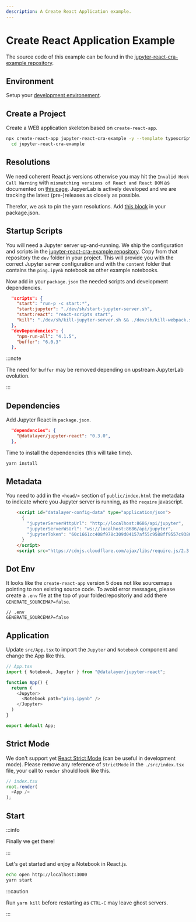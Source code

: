```yaml
---
description: A Create React Application example.
---
```


# Create React Application Example

The source code of this example can be found in the [jupyter-react-cra-example repository](https://github.com/datalayer-examples/jupyter-react-cra-example).

## Environment

Setup your [development environement](/docs/welcome/develop).

## Create a Project

Create a WEB application skeleton based on `create-react-app`.

```bash
npx create-react-app jupyter-react-cra-example -y --template typescript && \
  cd jupyter-react-cra-example
```

## Resolutions

We need coherent React.js versions otherwise you may hit the `Invalid Hook Call Warning` with `mismatching versions of React and React DOM` as documented on [this page](https://reactjs.org/warnings/invalid-hook-call-warning.html). JupyerLab is actively developed and we are tracking the latest (pre-)releases as closely as possible.

Therefor, we ask to pin the yarn resolutions. Add [this block](https://github.com/datalayer/jupyter-ui/blob/bbc8df3f9415d511aa239477cf41687bc13a97be/package.json#L70-L175) in your package.json.

## Startup Scripts

You will need a Jupyter server up-and-running. We ship the configuration and scripts in the [jupyter-react-cra-example repository](https://github.com/datalayer-examples/jupyter-react-cra-example). Copy from that repository the `dev` folder in your project. This will provide you with the correct Jupyter server configuration and with the `content` folder that contains the `ping.ipynb` notebook as other example notebooks.

Now add in your `package.json` the needed scripts and development dependencies.

```json
  "scripts": {
    "start": "run-p -c start:*",
    "start:jupyter": "./dev/sh/start-jupyter-server.sh",
    "start:react": "react-scripts start",
    "kill": "./dev/sh/kill-jupyter-server.sh && ./dev/sh/kill-webpack.sh"
  },
  "devDependencies": {
    "npm-run-all": "4.1.5",
    "buffer": "6.0.3"
  },
```

:::note

The need for `buffer` may be removed depending on upstream JupyterLab evolution.

:::

## Dependencies

Add Jupyter React in `package.json`.

```json
  "dependencies": {
    "@datalayer/jupyter-react": "0.3.0",
  },
```

Time to install the dependencies (this will take time).

```bash
yarn install
```

## Metadata

You need to add in the `<head/>` section of `public/index.html` the metadata to indicate where you Jupyter server is running, as the `require` javascript.

```html
    <script id="datalayer-config-data" type="application/json">
      {
        "jupyterServerHttpUrl": "http://localhost:8686/api/jupyter",
        "jupyterServerWsUrl": "ws://localhost:8686/api/jupyter",
        "jupyterToken": "60c1661cc408f978c309d04157af55c9588ff9557c9380e4fb50785750703da6"
      }
    </script>
    <script src="https://cdnjs.cloudflare.com/ajax/libs/require.js/2.3.4/require.min.js"></script>
```

## Dot Env

It looks like the `create-react-app` version 5 does not like sourcemaps pointing to non existing source code. To avoid error messages, please create a `.env` file at the top of your folder/repositoriy and add there `GENERATE_SOURCEMAP=false`.

```dotenv
// .env
GENERATE_SOURCEMAP=false
```

## Application

Update `src/App.tsx` to import the `Jupyter` and `Notebook` component and change the App like this.

```ts
// App.tsx
import { Notebook, Jupyter } from "@datalayer/jupyter-react";

function App() {
  return (
    <Jupyter>
      <Notebook path="ping.ipynb" />
    </Jupyter>
  )
}

export default App;
```

## Strict Mode

We don't support yet [React Strict Mode](https://reactjs.org/docs/strict-mode.html) (can be useful in development mode). Please remove any reference of `StrictMode` in the `./src/index.tsx` file, your call to `render` should look like this.

```ts
// index.tsx
root.render(
  <App />
);
```

## Start

:::info

Finally we get there!

:::

Let's get started and enjoy a Notebook in React.js.

```bash
echo open http://localhost:3000
yarn start
```

:::caution

Run `yarn kill` before restarting as `CTRL-C` may leave ghost servers.

:::
